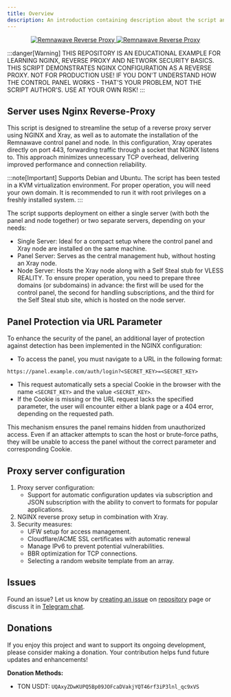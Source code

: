 ```yaml
---
title: Overview
description: An introduction containing description about the script and its content
---
```



<p align="center"><a href="https://github.com/eGamesAPI/remnawave-reverse-proxy">
    <img src={lightBanner.src} alt="Remnawave Reverse Proxy" class="light-banner" />
    <img src={darkBanner.src} alt="Remnawave Reverse Proxy" class="dark-banner" />
</a></p>

:::danger[Warning]
THIS REPOSITORY IS AN EDUCATIONAL EXAMPLE FOR LEARNING NGINX, REVERSE PROXY AND NETWORK SECURITY BASICS. THIS SCRIPT DEMONSTRATES NGINX CONFIGURATION AS A REVERSE PROXY. NOT FOR PRODUCTION USE! IF YOU DON'T UNDERSTAND HOW THE CONTROL PANEL WORKS - THAT'S YOUR PROBLEM, NOT THE SCRIPT AUTHOR'S. USE AT YOUR OWN RISK!
:::

## Server uses Nginx Reverse-Proxy

This script is designed to streamline the setup of a reverse proxy server using NGINX and Xray, as well as to automate the installation of the Remnawave control panel and node. In this configuration, Xray operates directly on port 443, forwarding traffic through a socket that NGINX listens to. This approach minimizes unnecessary TCP overhead, delivering improved performance and connection reliability.

:::note[Important]
Supports Debian and Ubuntu. The script has been tested in a KVM virtualization environment. For proper operation, you will need your own domain. It is recommended to run it with root privileges on a freshly installed system.
:::

The script supports deployment on either a single server (with both the panel and node together) or two separate servers, depending on your needs:

- Single Server: Ideal for a compact setup where the control panel and Xray node are installed on the same machine.
- Panel Server: Serves as the central management hub, without hosting an Xray node.
- Node Server: Hosts the Xray node along with a Self Steal stub for VLESS REALITY. To ensure proper operation, you need to prepare three domains (or subdomains) in advance: the first will be used for the control panel, the second for handling subscriptions, and the third for the Self Steal stub site, which is hosted on the node server.

## Panel Protection via URL Parameter

To enhance the security of the panel, an additional layer of protection against detection has been implemented in the NGINX configuration:

- To access the panel, you must navigate to a URL in the following format:

```
https://panel.example.com/auth/login?<SECRET_KEY>=<SECRET_KEY>
```

- This request automatically sets a special Cookie in the browser with the name `<SECRET_KEY>` and the value `<SECRET_KEY>`.
- If the Cookie is missing or the URL request lacks the specified parameter, the user will encounter either a blank page or a 404 error, depending on the requested path.

This mechanism ensures the panel remains hidden from unauthorized access. Even if an attacker attempts to scan the host or brute-force paths, they will be unable to access the panel without the correct parameter and corresponding Cookie.

## Proxy server configuration

1. Proxy server configuration:
    - Support for automatic configuration updates via subscription and JSON subscription with the ability to convert to formats for popular applications.
2. NGINX reverse proxy setup in combination with Xray.
3. Security measures:
    - UFW setup for access management.
    - Cloudflare/ACME SSL certificates with automatic renewal
    - Manage IPv6 to prevent potential vulnerabilities.
    - BBR optimization for TCP connections.
    - Selecting a random website template from an array.

## Issues

Found an issue? Let us know by [creating an issue](https://github.com/eGamesAPI/remnawave-reverse-proxy/issues/new/choose) on [repository](https://github.com/eGamesAPI/remnawave-reverse-proxy/) page or discuss it in [Telegram chat](https://t.me/remnawave_reverse).

## Donations

If you enjoy this project and want to support its ongoing development, please consider making a donation. Your contribution helps fund future updates and enhancements!

**Donation Methods:**
- TON USDT: `UQAxyZDwKUPQ5Bp09JOFcaDVakjYQT46rf3iP3lnl_qc9xVS`